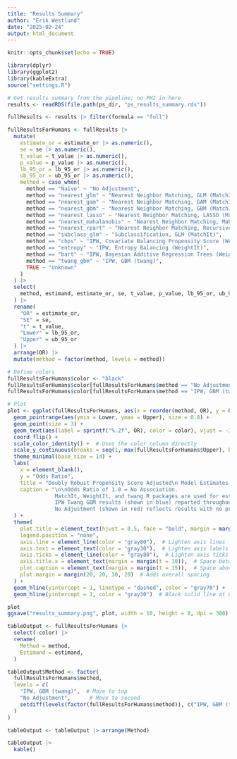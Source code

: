 ```yaml
---
title: "Results Summary"
author: "Erik Westlund"
date: "2025-02-24"
output: html_document
---
```


```r
knitr::opts_chunk$set(echo = TRUE)

library(dplyr)
library(ggplot2)
library(kableExtra)
source("settings.R")

# Get results summary from the pipeline; no PHI in here
results <- readRDS(file.path(ps_dir, "ps_results_summary.rds"))

fullResults <- results |> filter(formula == "full")

fullResultsForHumans <- fullResults |> 
  mutate(
    estimate_or = estimate_or |> as.numeric(),
    se = se |> as.numeric(),
    t_value = t_value |> as.numeric(),
    p_value = p_value |> as.numeric(),
    lb_95_or = lb_95_or |> as.numeric(),
    ub_95_or = ub_95_or |> as.numeric(),
    method = case_when(
      method == "Naive" ~ "No Adjustment",
      method == "nearest_glm" ~ "Nearest Neighbor Matching, GLM (MatchIt)",
      method == "nearest_gam" ~ "Nearest Neighbor Matching, GAM (MatchIt)",
      method == "nearest_gbm" ~ "Nearest Neighbor Matching, GBM (MatchIt)",
      method == "nearest_lasso" ~ "Nearest Neighbor Matching, LASSO (MatchIt)",
      method == "nearest_mahalanobis" ~ "Nearest Neighbor Matching, Mahalanobis (MatchIt)",
      method == "nearest_rpart" ~ "Nearest Neighbor Matching, Recursive Partinioning (MatchIt)",
      method == "subclass_glm" ~ "Subclassification, GLM (MatchIt)",
      method == "cbps" ~ "IPW, Covariate Balancing Propensity Score (WeightIt)",
      method == "entropy" ~ "IPW, Entropy Balancing (WeightIt)",
      method == "bart" ~ "IPW, Bayesian Additive Regression Trees (WeightIt)",
      method == "twang_gbm" ~ "IPW, GBM (twang)",
      TRUE ~ "Unknown"
    )
  ) |> 
  select(
    method, estimand, estimate_or, se, t_value, p_value, lb_95_or, ub_95_or
  ) |> 
  rename(
    "OR" = estimate_or,
    "SE" = se,
    "t" = t_value,
    "Lower" = lb_95_or,
    "Upper" = ub_95_or
  ) |> 
  arrange(OR) |>
  mutate(method = factor(method, levels = method))

# Define colors
fullResultsForHumans$color <- "black"
fullResultsForHumans$color[fullResultsForHumans$method == "No Adjustment"] <- "red"
fullResultsForHumans$color[fullResultsForHumans$method == "IPW, GBM (twang)"] <- "blue"
```

```r
# Plot
plot <- ggplot(fullResultsForHumans, aes(x = reorder(method, OR), y = OR, color = color)) +
  geom_pointrange(aes(ymin = Lower, ymax = Upper), size = 0.8) +
  geom_point(size = 3) +
  geom_text(aes(label = sprintf("%.2f", OR), color = color), vjust = -1.2, hjust = 0.5, size = 4) +  # Match color
  coord_flip() +
  scale_color_identity() +  # Uses the color column directly
  scale_y_continuous(breaks = seq(1, max(fullResultsForHumans$Upper), by = 0.1)) +  # Custom x-axis breaks every 0.1
  theme_minimal(base_size = 14) +
  labs(
    x = element_blank(),
    y = "Odds Ratio",
    title = "Doubly Robust Propensity Score Adjusted\n Model Estimates (ATT)",  # Wrap title
    caption = "\n\nOdds Ratio of 1.0 = No Association.
               MatchIt, WeightIt, and twang R packages are used for estimation.
               IPW Twang GBM results (shown in blue) reported throughout paper.
               No Adjustment (shown in red) reflects results with no propensity score adjustment."
  ) +
  theme(
    plot.title = element_text(hjust = 0.5, face = "bold", margin = margin(b = 15)),  # Add space below title
    legend.position = "none",
    axis.line = element_line(color = "gray80"),  # Lighten axis lines
    axis.text = element_text(color = "gray30"),  # Lighten axis labels
    axis.ticks = element_line(color = "gray80"),  # Lighten axis ticks
    axis.title.x = element_text(margin = margin(t = 10)),  # Space between y-axis label and plot
    plot.caption = element_text(margin = margin(t = 15)),  # Space above caption
    plot.margin = margin(20, 20, 30, 20)  # Adds overall spacing
  ) +
  geom_hline(yintercept = 1, linetype = "dashed", color = "gray70") +  # Lightened reference line
  geom_hline(yintercept = 1, color = "gray30")  # Black solid line at OR = 1

plot
ggsave("results_summary.png", plot, width = 10, height = 8, dpi = 300)

tableOutput <- fullResultsForHumans |> 
  select(-color) |> 
  rename(
    Method = method,
    Estimand = estimand,
  ) 

tableOutput$Method <- factor(
  fullResultsForHumans$method, 
  levels = c(
    "IPW, GBM (twang)",  # Move to top
    "No Adjustment",      # Move to second
    setdiff(levels(factor(fullResultsForHumans$method)), c("IPW, GBM (twang)", "No Adjustment"))  # Keep existing order for others
  )
) 

tableOutput <- tableOutput |> arrange(Method)

tableOutput |> 
  kable()
```

